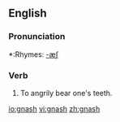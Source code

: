 ==English==

===Pronunciation===
*:Rhymes: [[Rhymes:English:-æʃ|-æʃ]]

===Verb===
#To angrily bear one's teeth.

[[io:gnash]]
[[vi:gnash]]
[[zh:gnash]]